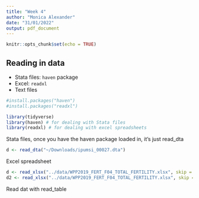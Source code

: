 ```yaml
---
title: "Week 4"
author: "Monica Alexander"
date: "31/01/2022"
output: pdf_document
---
```


```r
knitr::opts_chunk$set(echo = TRUE)
```

## Reading in data

- Stata files: `haven` package
- Excel: `readxl`
- Text files 

```r
#install.packages("haven")
#install.packages("readxl")

library(tidyverse) 
library(haven) # for dealing with Stata files
library(readxl) # for dealing with excel spreadsheets
```

Stata files, once you have the haven package loaded in, it's just read_dta

```r
d <- read_dta("~/Downloads/ipumsi_00027.dta")
```

Excel spreadsheet

```r
d <- read_xlsx("../data/WPP2019_FERT_F04_TOTAL_FERTILITY.xlsx", skip = 16, sheet = 1)
d2 <- read_xlsx("../data/WPP2019_FERT_F04_TOTAL_FERTILITY.xlsx", skip = 16, sheet = 2)
```

Read dat with read_table

